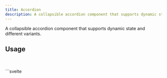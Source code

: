 ```yaml
---
title: Accordion
description: A collapsible accordion component that supports dynamic state and different variants.
---
```


A collapsible accordion component that supports dynamic state and different variants.

## Usage

<Tabs>
  <TabItem label="Demo">
    <br />
<AccordionDemo client:load />
<br />
<AccordionDemo client:load variant="text" />
  </TabItem>
  <TabItem label="Code">
    ```svelte
      <script lang="ts">
        import { Accordion } from "@/lib/index.js"
        
        let isOpen = $state(false)
      </script>

      <Accordion
        onclick={() => {
          isOpen = !isOpen
        }}
        variant="text"
        label="test"
        {isOpen}
      >
        <span>test</span>
      </Accordion>
      ```
  </TabItem>
</Tabs>

<br />
<br />

| Prop      | Type                   | Default       | Description                                                   |
|-----------|------------------------|---------------|---------------------------------------------------------------|
| `variant` | `"text"` \| `"outlined"`| `"text"`      | Sets the visual style of the accordion (e.g., text or outlined).|
| `label`   | `string`                | `null`        | Label for the accordion header.                               |
| `isOpen`  | `boolean`               | `false`       | Controls whether the accordion is open or closed.             |
| `onclick` | `function`              | `null`        | Callback function when the accordion is clicked.              |

| Slot     | Description                                      |
|----------|--------------------------------------------------|
| default  | Content inside the accordion, typically a section of collapsible content. |

# Accessibility
This component uses native `<button>` and `<div>` elements to manage the interactive accordion state and is compatible with standard accessibility features like `aria-expanded`.

# Best Practices
- Use `variant="outlined"` for primary or emphasized accordions.
- Ensure the label is descriptive for screen readers.
- Keep the accordion sections concise and easy to navigate with keyboard events.
